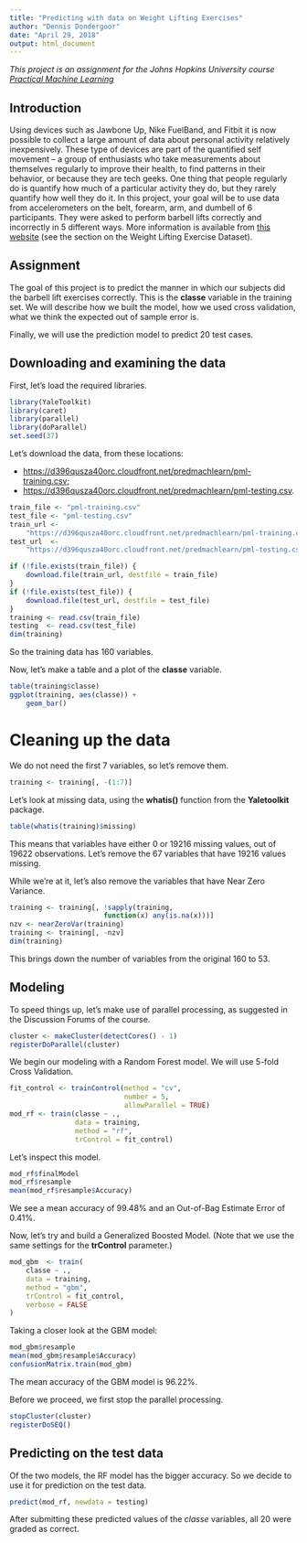 ```yaml
---
title: "Predicting with data on Weight Lifting Exercises"
author: "Dennis Dondergoor"
date: "April 29, 2018"
output: html_document
---
```

*This project is an assignment for the Johns Hopkins University course [Practical Machine Learning](https://www.coursera.org/learn/practical-machine-learning)*

## Introduction

Using devices such as Jawbone Up, Nike FuelBand, and Fitbit it is now possible to collect a large amount of data about personal activity relatively inexpensively. These type of devices are part of the quantified self movement – a group of enthusiasts who take measurements about themselves regularly to improve their health, to find patterns in their behavior, or because they are tech geeks. One thing that people regularly do is quantify how much of a particular activity they do, but they rarely quantify how well they do it. In this project, your goal will be to use data from accelerometers on the belt, forearm, arm, and dumbell of 6 participants. They were asked to perform barbell lifts correctly and incorrectly in 5 different ways. More information is available from [this website](http://web.archive.org/web/20161224072740/http:/groupware.les.inf.puc-rio.br/har) (see the section on the Weight Lifting Exercise Dataset).

## Assignment

The goal of this project is to predict the manner in which our subjects did the barbell lift exercises correctly. This is the **classe** variable in the training set. We will describe how we built the model, how we used cross validation, what we think the expected out of sample error is.

Finally, we will use the prediction model to predict 20 test cases.

## Downloading and examining the data

First, let's load the required libraries.

```r
library(YaleToolkit)
library(caret)
library(parallel)
library(doParallel)
set.seed(37)
```

Let's download the data, from these locations:

- [https://d396qusza40orc.cloudfront.net/predmachlearn/pml-training.csv](training data);
- [https://d396qusza40orc.cloudfront.net/predmachlearn/pml-testing.csv](testing data).

```r
train_file <- "pml-training.csv"
test_file <- "pml-testing.csv"
train_url <-
    "https://d396qusza40orc.cloudfront.net/predmachlearn/pml-training.csv"
test_url  <-
    "https://d396qusza40orc.cloudfront.net/predmachlearn/pml-testing.csv"

if (!file.exists(train_file)) {
    download.file(train_url, destfile = train_file)
}
if (!file.exists(test_file)) {
    download.file(test_url, destfile = test_file)
}
training <- read.csv(train_file)
testing  <- read.csv(test_file)
dim(training)
```

So the training data has 160 variables.

Now, let's make a table and a plot of the **classe** variable.

```r
table(training$classe)
ggplot(training, aes(classe)) +
    geom_bar()
```

# Cleaning up the data

We do not need the first 7 variables, so let's remove them.

```r
training <- training[, -(1:7)]
```

Let's look at missing data, using the **whatis()** function from the **Yaletoolkit** package.

```r
table(whatis(training)$missing)
```

This means that variables have either 0 or 19216 missing values, out of 19622 observations. Let's remove the 67 variables that have 19216 values missing.

While we're at it, let's also remove the variables that have Near Zero Variance.

```r
training <- training[, !sapply(training,
                       function(x) any(is.na(x)))]
nzv <- nearZeroVar(training)
training <- training[, -nzv]
dim(training)
```

This brings down the number of variables from the original 160 to 53.

## Modeling

To speed things up, let's make use of parallel processing, as suggested in the Discussion Forums of the course.

```r
cluster <- makeCluster(detectCores() - 1)
registerDoParallel(cluster)
```

We begin our modeling with a Random Forest model. We will use 5-fold Cross Validation.

```r
fit_control <- trainControl(method = "cv",
                            number = 5,
                            allowParallel = TRUE)
mod_rf <- train(classe ~ .,
                data = training,
                method = "rf",
                trControl = fit_control)
```

Let's inspect this model.

```r
mod_rf$finalModel
mod_rf$resample
mean(mod_rf$resample$Accuracy)
```

We see a mean accuracy of 99.48% and an Out-of-Bag Estimate Error of 0.41%.

Now, let's try and build a Generalized Boosted Model. (Note that we use the same settings for the **trControl** parameter.)

```r
mod_gbm  <- train(
    classe ~ .,
    data = training,
    method = "gbm",
    trControl = fit_control,
    verbose = FALSE
)
```

Taking a closer look at the GBM model:

```r
mod_gbm$resample
mean(mod_gbm$resample$Accuracy)
confusionMatrix.train(mod_gbm)
```

The mean accuracy of the GBM model is 96.22%.

Before we proceed, we first stop the parallel processing.

```r
stopCluster(cluster)
registerDoSEQ()
```

## Predicting on the test data

Of the two models, the RF model has the bigger accuracy. So we decide to use it for prediction on the test data.

```r
predict(mod_rf, newdata = testing)
```

After submitting these predicted values of the *classe* variables, all 20 were graded as correct.
